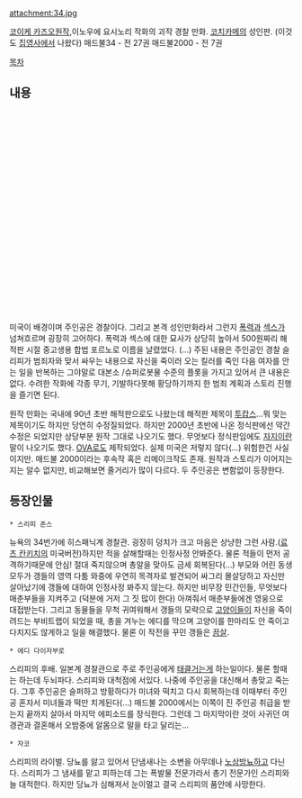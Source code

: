 attachment:34.jpg

[[코이케 카즈오]]원작,이노우에 요시노리 작화의 괴작 경찰 만화. [[코치카메]]의 성인판. (이것도 [[집영사]]에서 나왔다)
매드불34 - 전 27권
매드불2000 - 전 7권 

[[목차]]
== 내용 ==
<object style="height: 390px; width: 640px"><param name="movie" value="http://www.youtube.com/v/7J3S5AAM7HI?version=3&feature=player_detailpage"><param name="allowFullScreen" value="true"><param name="allowScriptAccess" value="always"><embed src="http://www.youtube.com/v/7J3S5AAM7HI?version=3&feature=player_detailpage" type="application/x-shockwave-flash" allowfullscreen="true" allowScriptAccess="always" width="640" height="360"></object>

미국이 배경이며 주인공은 경찰이다. 그리고 본격 성인만화라서 그런지 [[폭력]]과 [[섹스]]가 넘쳐흐르며 굉장히 고어하다. 폭력과 섹스에 대한 묘사가 상당히 높아서 500원짜리 해적판 시절 중고생용 합법 포르노로 이름을 날렸었다. (...) 주된 내용은 주인공인 경찰 슬리피가 범죄자와 맞서 싸우는 내용으로 자신을 죽이러 오는 킬러를 죽인 다음 여자를 안는 일을 반복하는 그야말로 대본소 /슈퍼로봇물 수준의 플롯을 가지고 있어서 큰 내용은 없다. 수려한 작화에 각종 무기, 기발하다못해 황당하기까지 한 범죄 계획과 스토리 진행을 즐기면 된다.

원작 만화는 국내에 90년 초반 해적판으로도 나왔는데 해적판 제목이 [[투캅스]]...뭐 맞는 제목이기도 하지만 당연히 수정질되었다. 하지만 2000년 초반에 나온 정식판에선 약간 수정은 되었지만 상당부분 원작 그대로 나오기도 했다. 무엇보다 정식판임에도 [[자지]]이란 말이 나오기도 했다. [[OVA]]로도 제작되었다. 실제 미국은 저렇지 않다(...) 위험한건 사실이지만. 매드불 2000이라는 후속작 혹은 리메이크작도 존재. 원작과 스토리가 이어지는 지는 알수 없지만, 비교해보면 줄거리가 많이 다르다. 두 주인공은 변함없이 등장한다.
 
== 등장인물 ==
 * 스리피 존스
뉴욕의 34번가에 히스패닉계 경찰관. 굉장히 덩치가 크고 마음은 상냥한 그런 사람.([[료츠 칸키치]]의 미국버전)하지만 적을 살해할때는 인정사정 안봐준다. 물론 적들이 먼저 공격하기때문에 안심! 절대 죽지않으며 총알을 맞아도 금세 회복된다(...) 부모와 어린 동생 모두가 갱들의 영역 다툼 와중에 우연히 목격자로 발견되어 싸그리 몰살당하고 자신만 살아났기에 갱들에 대하여 인정사정 봐주지 않는다. 하지만 비무장 민간인들, 무엇보다 매춘부들을 지켜주고 (덕분에 거저 그 짓 많이 한다) 아껴줘서 매춘부들에겐 영웅으로 대접받는다. 그리고 동물들을 무척 귀여워해서 갱들의 모략으로 [[고양이]]들이 자신을 죽이려드는 부비트랩이 되었을 때, 총을 겨누는 에디를 막으며 고양이를 한마리도 안 죽이고 다치지도 않게하고 일을 해결했다. 물론 이 작전을 꾸민 갱들은 [[끔살]].

 * 에디 다이자부로
스리피의 후배. 일본계 경찰관으로 주로 주인공에게 [[태클]]거는게 하는일이다. 물론 할때는 하는데 두뇌파다. 스리피와 대척점에 서있다. 나중에 주인공을 대신해서 총맞고 죽는다. 그후 주인공은 슬퍼하고 방황하다가 미녀와 떡치고 다시 회복하는데 이때부터 주인공 혼자서 미녀들과 떡만 치게된다(...) 매드불 2000에서는 이쪽이 진 주인공 취급을 받는지 끝까지 살아서 마지막 에피소드를 장식한다. 그런데 그 마지막이란 것이 사귀던 여경관과 결혼해서 오밤중에 알몸으로 말을 타고 달리는...

 * 자코
스리피의 라이벌. 당뇨를 앓고 있어서 단냄새나는 소변을 아무데나 [[노상방뇨]]하고 다닌다. 스리피가 그 냄새를 맡고 피하는데 그는 폭발물 전문가라서 총기 전문가인 스리피와 늘 대적한다. 하지만 당뇨가 심해져서 눈이멀고 결국 스리피의 품안에 사망한다.
